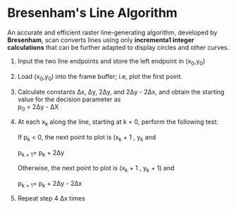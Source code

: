 # Bresenham's Line Algorithm

An accurate and efficient raster line-generating algorithm,
developed by **Bresenham**, scan converts lines using
only **incrementa1 integer calculations** that can be
further adapted to display circles and other curves.

1. Input the two line endpoints and store the left endpoint in (x<sub>0</sub>,y<sub>0</sub>)
2. Load (x<sub>0</sub>,y<sub>0</sub>) into the frame buffer; i.e, plot the first point.
3. Calculate constants &Delta;x, &Delta;y, 2&Delta;y, and 2&Delta;y - 2&Delta;x,
   and obtain the starting value for the decision parameter as <br/>
   p<sub>0</sub> = 2&Delta;y - &Delta;X
   <br />
4. At each x<sub>k</sub> along the line, starting at k = 0, perform the following test:

   If p<sub>k</sub> < 0, the next point to plot is (x<sub>k</sub> + 1 , y<sub>k</sub> and

   p<sub>k + 1</sub>= p<sub>k</sub> + 2&Delta;y

   Otherwise, the next point to plot is (x<sub>k</sub> + 1 , y<sub>k</sub> + 1) and

   p<sub>k + 1</sub>= p<sub>k</sub> + 2&Delta;y - 2&Delta;x

5. Repeat step 4 &Delta;x times
